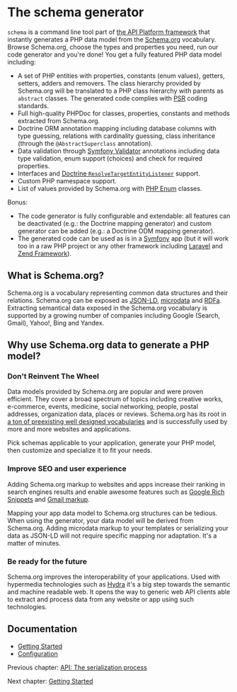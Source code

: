 # The schema generator

`schema` is a command line tool part of [the API Platform framework](https://api-platform.com) that instantly generates
a PHP data model from the [Schema.org](http://schema.org) vocabulary.
Browse Schema.org, choose the types and properties you need, run our code generator and you're done! You get
a fully featured PHP data model including:

- A set of PHP entities with properties, constants (enum values), getters, setters, adders and removers. The class
  hierarchy provided by Schema.org will be translated to a PHP class hierarchy with parents as `abstract` classes. The generated
  code complies with [PSR](http://www.php-fig.org/) coding standards.
- Full high-quality PHPDoc for classes, properties, constants and methods extracted from Schema.org.
- Doctrine ORM annotation mapping including database columns with type guessing, relations with cardinality guessing, class
  inheritance (through the `@AbstractSuperclass` annotation).
- Data validation through [Symfony Validator](http://symfony.com/doc/current/book/validation.html) annotations including
  data type validation, enum support (choices) and check for required properties.
- Interfaces and [Doctrine `ResolveTargetEntityListener`](http://doctrine-orm.readthedocs.org/en/latest/cookbook/resolve-target-entity-listener.html)
  support.
- Custom PHP namespace support.
- List of values provided by Schema.org with [PHP Enum](https://github.com/myclabs/php-enum) classes.

Bonus:

- The code generator is fully configurable and extendable: all features can be deactivated (e.g.: the Doctrine mapping generator)
  and custom generator can be added (e.g.: a Doctrine ODM mapping generator).
- The generated code can be used as is in a [Symfony](http://symfony.com) app (but it will work too in a raw PHP project
  or any other framework including [Laravel](http://laravel.com) and [Zend Framework](http://framework.zend.com/)).

## What is Schema.org?

Schema.org is a vocabulary representing common data structures and their relations. Schema.org can be exposed as [JSON-LD](http://en.wikipedia.org/wiki/JSON-LD),
[microdata](<https://en.wikipedia.org/wiki/Microdata_(HTML)>) and [RDFa](http://en.wikipedia.org/wiki/RDFa).
Extracting semantical data exposed in the Schema.org vocabulary is supported by a growing number of companies including
Google (Search, Gmail), Yahoo!, Bing and Yandex.

## Why use Schema.org data to generate a PHP model?

### Don't Reinvent The Wheel

Data models provided by Schema.org are popular and were proven efficient. They cover a broad spectrum of topics including
creative works, e-commerce, events, medicine, social networking, people, postal addresses, organization data, places or reviews.
Schema.org has its root in [a ton of preexisting well designed vocabularies](http://schema.rdfs.org/mappings.html) and is
successfully used by more and more websites and applications.

Pick schemas applicable to your application, generate your PHP model, then customize and specialize it to fit your needs.

### Improve SEO and user experience

Adding Schema.org markup to websites and apps increase their ranking in search engines results and enable awesome features
such as [Google Rich Snippets](https://support.google.com/webmasters/answer/99170?hl=en) and [Gmail markup](https://developers.google.com/gmail/markup/overview).

Mapping your app data model to Schema.org structures can be tedious. When using the generator, your data model will be
derived from Schema.org. Adding microdata markup to your templates or serializing your data as JSON-LD will not require
specific mapping nor adaptation. It's a matter of minutes.

### Be ready for the future

Schema.org improves the interoperability of your applications. Used with hypermedia technologies such as [Hydra](http://www.hydra-cg.com/)
it's a big step towards the semantic and machine readable web.
It opens the way to generic web API clients able to extract and process data from any website or app using such technologies.

## Documentation

- [Getting Started](getting-started.md)
- [Configuration](configuration.md)

Previous chapter: [API: The serialization process](../core/serialization.md)

Next chapter: [Getting Started](getting-started.md)
